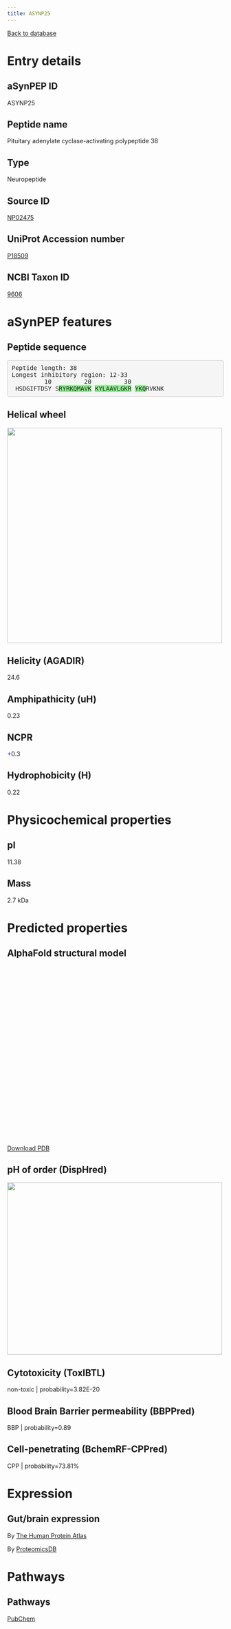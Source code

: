 ```yaml
---
title: ASYNP25
---
```


[Back to database](database.html)

# Entry details

## aSynPEP ID

ASYNP25

## Peptide name

Pituitary adenylate cyclase-activating polypeptide 38

## Type

Neuropeptide

## Source ID

[NP02475](http://isyslab.info/NeuroPep/search_info?pepNum=NP02475)

## UniProt Accession number

[P18509](https://www.uniprot.org/uniprotkb/P18509/entry)

## NCBI Taxon ID

[9606](https://www.ncbi.nlm.nih.gov/Taxonomy/Browser/wwwtax.cgi?id=9606)

# aSynPEP features

## Peptide sequence

<pre style='border-radius:4px; background-color: #f5f5f5; border: 1px solid #ccc; padding: 9.5px';>Peptide length: 38
Longest inhibitory region: 12-33
         10         20         30
 HSDGIFTDSY S<span style='background-color:lightgreen';>R</span><span style='background-color:lightgreen';>Y</span><span style='background-color:lightgreen';>R</span><span style='background-color:lightgreen';>K</span><span style='background-color:lightgreen';>Q</span><span style='background-color:lightgreen';>M</span><span style='background-color:lightgreen';>A</span><span style='background-color:lightgreen';>V</span><span style='background-color:lightgreen';>K</span> <span style='background-color:lightgreen';>K</span><span style='background-color:lightgreen';>Y</span><span style='background-color:lightgreen';>L</span><span style='background-color:lightgreen';>A</span><span style='background-color:lightgreen';>A</span><span style='background-color:lightgreen';>V</span><span style='background-color:lightgreen';>L</span><span style='background-color:lightgreen';>G</span><span style='background-color:lightgreen';>K</span><span style='background-color:lightgreen';>R</span> <span style='background-color:lightgreen';>Y</span><span style='background-color:lightgreen';>K</span><span style='background-color:lightgreen';>Q</span>RVKNK</pre>

## Helical wheel

<img src='./helical_wheels/NP02475.svg' width='500' height='500'>

## Helicity (AGADIR)

24.6

## Amphipathicity (uH)

0.23

## NCPR

<span style='color:blue; font-weigth:bold;'>+</span>0.3

## Hydrophobicity (H)

0.22

# Physicochemical properties

## pI

11.38

## Mass

2.7 kDa

# Predicted properties

## AlphaFold structural model

<script src='https://3Dmol.org/build/3Dmol-min.js'></script>
<script src='https://3Dmol.org/build/3Dmol.ui-min.js'></script>
 <div style='height: 400px; width: 400px; position: relative;' class='viewer_3Dmoljs' data-href='./alphafold/NP02475.pdb' data-backgroundcolor='0xffffff' data-style='cartoon' data-ui='true'></div>

[Download PDB](./alphafold/NP02475.pdb)

## pH of order (DispHred)

<img src='./disphred_plots/NP02475.svg' width='500' height='400'>

## Cytotoxicity (ToxIBTL)

non-toxic | probability=3.82E-20

## Blood Brain Barrier permeability (BBPPred)

BBP | probability=0.89

## Cell-penetrating (BchemRF-CPPred)

CPP | probability=73.81%

# Expression

## Gut/brain expression

By [The Human Protein Atlas](https://www.proteinatlas.org/search/P18509)

By [ProteomicsDB](https://www.proteomicsdb.org/search?q=P18509&type=Protein)

# Pathways

## Pathways

[PubChem](https://pubchem.ncbi.nlm.nih.gov/#query=P18509&tab=pathway)

